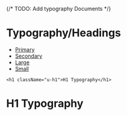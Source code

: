 
{/* TODO: Add typography Documents */}

<Meta title="Typography/Headings" />

# Typography/Headings

- [Primary](#primary)
- [Secondary](#secondary)
- [Large](#large)
- [Small](#small)

<Story id="example-button--primary" />

```
<h1 className="u-h1">H1 Typography</h1>

```

<Preview>
  <h1 className="u-h1">H1 Typography</h1>
</Preview>
